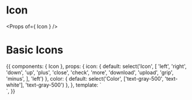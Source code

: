 
<Meta title="Components/Icon" component={Icon} />

# Icon

<Props of={ Icon } />

# Basic Icons

<Preview>
  <Story name="Basic">
    {{
      components: {
        Icon
      },
      props: {
        icon: {
          default: select('Icon',
            [
              'left',
              'right',
              'down',
              'up',
              'plus',
              'close',
              'check',
              'more',
              'download',
              'upload',
              'grip',
              'minus',
            ],
          'left')
        },
        color: {
          default: select('Color', ['text-gray-500', 'text-white'], 'text-gray-500')
        },
      },
      template: `
        <div class="py-16 flex justify-center bg-gray-400">
          <Icon :icon="icon" class="w-3 h-3" :class="color" />
        </div>`,
    }}
  </Story>
</Preview>

